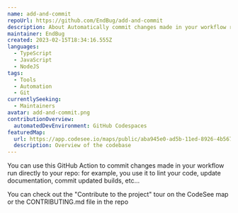 ```yaml
---
name: add-and-commit
repoUrl: https://github.com/EndBug/add-and-commit
description: About Automatically commit changes made in your workflow run directly to your repo
maintainer: EndBug
created: 2023-02-15T18:34:16.555Z
languages:
  - TypeScript
  - JavaScript
  - NodeJS
tags:
  - Tools
  - Automation
  - Git
currentlySeeking:
  - Maintainers
avatar: add-and-commit.png
contributionOverview:
  automatedDevEnvironment: GitHub Codespaces
featuredMap:
  url: https://app.codesee.io/maps/public/aba945e0-ad5b-11ed-8926-4b5675e3c096
  description: Overview of the codebase
---
```


<Overview>

You can use this GitHub Action to commit changes made in your workflow run directly to your repo: for example, you use it to lint your code, update documentation, commit updated builds, etc...

</Overview>

<Contributing>

You can check out the "Contribute to the project" tour on the CodeSee map or the CONTRIBUTING.md file in the repo

</Contributing>
